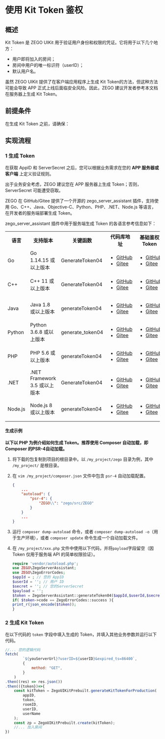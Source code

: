 
# 使用 Kit Token 鉴权


## 概述

Kit Token 是 ZEGO UIKit 用于验证用户身份和权限的凭证。它将用于以下几个地方：
- 用户即将加入的房间；
- 房间中用户的唯一标识符（userID）；
- 默认用户名。

虽然 ZEGO UIKit 提供了在客户端应用程序上生成 Kit Token的方法，但这种方法可能会导致 APP 正式上线后面临安全风险。因此，ZEGO 建议开发者参考本文档在服务器上生成 Kit Token。

## 前提条件

在生成 Kit Token 之前，请确保：
<CreateAccountAndServices/>


## 实现流程

### 1 生成 Token

在获取 AppID 和 ServerSecret 之后，您可以根据业务需求在您的 **APP 服务器或客户端** 上定义验证规则。

<Warning title="Warning">
出于业务安全考虑，ZEGO 建议您在 APP 服务器上生成 Token；否则，ServerSecret 可能遭受窃取。
</Warning>

ZEGO 在 GitHub/Gitee 提供了一个开源的 zego_server_assistant 插件，支持使用 Go、C++、Java、Objective-C、Python、PHP、.NET、Node.js 等语言，在开发者的服务端部署生成 Token。

zego_server_assistant 插件中用于服务端生成 Token 的各语言参考信息如下：

<table>
<tbody><tr>
<th>语言</th>
<th>支持版本</th>
<th>关键函数</th>
<th>代码库地址</th>
<th>基础鉴权 Token</th>
</tr>
<tr>
<td>Go</td>
<td>Go 1.14.15 或以上版本</td>
<td>GenerateToken04</td>
<td><ul><li><a target="_blank" href="https://github.com/zegoim/zego_server_assistant/tree/release/github/token/go/src/token04">GitHub</a></li><li><a target="_blank" href="https://gitee.com/zegodev_admin/zego_server_assistant/tree/release/github/token/go/src/token04">Gitee</a></li></ul></td>
<td><ul><li><a target="_blank" href="https://github.com/zegoim/zego_server_assistant/blob/release/github/token/go/sample/token04/sample-base.go">GitHub</a></li><li><a target="_blank" href="https://gitee.com/zegodev_admin/zego_server_assistant/blob/release/github/token/go/sample/token04/sample-base.go">Gitee</a></li></ul></td>
</tr>
<tr>
<td>C++</td>
<td>C++ 11 或以上版本</td>
<td>GenerateToken04</td>
<td><ul><li><a target="_blank" href="https://github.com/zegoim/zego_server_assistant/blob/release/github/token/c%2B%2B/token04">GitHub</a></li><li><a target="_blank" href="https://gitee.com/zegodev_admin/zego_server_assistant/tree/release/github/token/c++/token04">Gitee</a></li></ul></td>
<td><ul><li><a target="_blank" href="https://github.com/zegoim/zego_server_assistant/blob/release/github/token/c%2B%2B/token04/sample/demo/main.cc">GitHub</a></li><li><a target="_blank" href="https://gitee.com/zegodev_admin/zego_server_assistant/blob/release/github/token/c%2B%2B/token04/sample/demo/main.cc">Gitee</a></li></ul></td>
</tr>
<tr>
<td>Java</td>
<td>Java 1.8 或以上版本</td>
<td>generateToken04</td>
<td><ul><li><a target="_blank" href="https://github.com/zegoim/zego_server_assistant/tree/release/github/token/java/token04">GitHub</a></li><li><a target="_blank" href="https://gitee.com/zegodev_admin/zego_server_assistant/tree/release/github/token/java/token04">Gitee</a></li></ul></td>
<td><ul><li><a target="_blank" href="https://github.com/zegoim/zego_server_assistant/blob/release/github/token/java/token04/src/im/zego/serverassistant/sample/Token04SampleBase.java">GitHub</a></li><li><a target="_blank" href="https://gitee.com/zegodev_admin/zego_server_assistant/blob/release/github/token/java/token04/src/im/zego/serverassistant/sample/Token04SampleBase.java">Gitee</a></li></ul></td>
</tr>
<tr>
<td>Python</td>
<td>Python 3.6.8 或以上版本</td>
<td>generate_token04</td>
<td><ul><li><a target="_blank" href="https://github.com/zegoim/zego_server_assistant/tree/release/github/token/python/token04">GitHub</a></li><li><a target="_blank" href="https://gitee.com/zegodev_admin/zego_server_assistant/tree/release/github/token/python/token04">Gitee</a></li></ul></td>
<td><ul><li><a target="_blank" href="https://github.com/zegoim/zego_server_assistant/blob/release/github/token/python/token04/test/base_sample.py">GitHub</a></li><li><a target="_blank" href="https://gitee.com/zegodev_admin/zego_server_assistant/blob/release/github/token/python/token04/test/base_sample.py">Gitee</a></li></ul></td>
</tr>
<tr>
<td>PHP</td>
<td>PHP 5.6 或以上版本</td>
<td>generateToken04</td>
<td><ul><li><a target="_blank" href="https://github.com/zegoim/zego_server_assistant/tree/release/github/token/php/token04">GitHub</a></li><li><a target="_blank" href="https://gitee.com/zegodev_admin/zego_server_assistant/tree/release/github/token/php/token04">Gitee</a></li></ul></td>
<td><ul><li><a target="_blank" href="https://github.com/zegoim/zego_server_assistant_php/blob/main/test/test.php">GitHub</a></li><li><a target="_blank" href="https://gitee.com/zegodev_admin/zego_server_assistant/blob/release/github/token/php/token04/test/test.php">Gitee</a></li></ul></td>
</tr>
<tr>
<td>.NET</td>
<td>.NET Framework 3.5 或以上版本</td>
<td>GenerateToken04</td>
<td><ul><li><a target="_blank" href="https://github.com/zegoim/zego_server_assistant/tree/release/github/token/.net/token04">GitHub</a></li><li><a target="_blank" href="https://gitee.com/zegodev_admin/zego_server_assistant/tree/release/github/token/.net/token04">Gitee</a></li></ul></td>
<td><ul><li><a target="_blank" href="https://github.com/zegoim/zego_server_assistant/blob/feature/token04/token/.net/token04/demo/WindowsFormsApp1/Form1.cs">GitHub</a></li><li><a target="_blank" href="https://gitee.com/zegodev_admin/zego_server_assistant/blob/feature/token04/token/.net/token04/demo/WindowsFormsApp1/Form1.cs">Gitee</a></li></ul></td>
</tr>
<tr>
<td>Node.js</td>
<td>Node.js 8 或以上版本</td>
<td>generateToken04</td>
<td><ul><li><a target="_blank" href="https://github.com/zegoim/zego_server_assistant/tree/release/github/token/nodejs/token04">GitHub</a></li><li><a target="_blank" href="https://gitee.com/zegodev_admin/zego_server_assistant/tree/release/github/token/nodejs/token04">Gitee</a></li></ul></td>
<td><ul><li><a target="_blank" href="https://github.com/zegoim/zego_server_assistant/blob/release/github/token/nodejs/token04/sample/sample-base.js">GitHub</a></li><li><a target="_blank" href="https://gitee.com/zegodev_admin/zego_server_assistant/blob/release/github/token/nodejs/token04/sample/sample-base.js">Gitee</a></li></ul></td>
</tr>
</tbody></table>

#### 生成示例

**以下以 PHP 为例介绍如何生成 Token。推荐使用 Composer 自动加载，即 Composer 的PSR-4自动加载。**

1. 将下载的包复制到项目的根目录中。以 `/my_project/zego` 目录为例，其中 `/my_project/` 是根目录。

2. 在 `vim /my_project/composer.json` 文件中包含 `psr-4` 自动加载配置。

    ```json
    {
        ...
        "autoload": {
            "psr-4": {
                "ZEGO\\": "zego/src/ZEGO"
            }
        }
        ...
    }
    ```

3. 运行 `composer dump-autoload` 命令，或者 `composer dump-autoload -o`（用于生产环境），或者 `composer update` 命令生成一个自动加载文件。

4. 在 `/my_project/xxx.php` 文件中使用以下代码，并将`payload`字段留空（因 Token 仅用于服务端 API 的简单权限验证）。

    ```php
    require 'vendor/autoload.php';
    use ZEGO\ZegoServerAssistant;
    use ZEGO\ZegoErrorCodes;
    $appId = ; // 您的 AppID
    $userId = ''; // 用户 ID
    $secret = ''; // 您的ServerSecret
    $payload = '';
    $token = ZegoServerAssistant::generateToken04($appId,$userId,$secret,3600,$payload);
    if( $token->code == ZegoErrorCodes::success ){
    print_r(json_encode($token));
    }
    ```

### 2 生成 Kit Token

在以下代码的 `token` 字段中填入生成的 Token，并填入其他业务参数并运行以下代码。

```js
//... 您的逻辑代码
fetch(
        `${youServerUrl}?userID=${userID}&expired_ts=86400`,
        {
            method: "GET",
        }
    )
.then((res) => res.json())
.then(({token})=>{
    const kitToken = ZegoUIKitPrebuilt.generateKitTokenForProduction(
        appID,
        token,
        roomID,
        userID,
        userName
    );
    const zp = ZegoUIKitPrebuilt.create(kitToken);
    //... 加入房间
})
```
